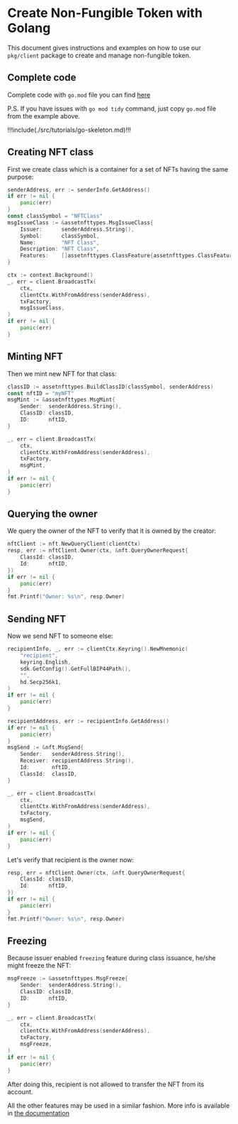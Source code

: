 # Create Non-Fungible Token with Golang

This document gives instructions and examples on how to use our `pkg/client` package to create and
manage non-fungible token.

## Complete code

Complete code with `go.mod` file you can find
[here](https://github.com/CoreumFoundation/tutorials/tree/main/go/create-non-fungible-token)

P.S. If you have issues with `go mod tidy` command, just copy `go.mod` file from the example above.

[//]: # '## Skeleton'

!!!include(./src/tutorials/go-skeleton.md)!!!

## Creating NFT class

First we create class which is a container for a set of NFTs having the same purpose:

```go
senderAddress, err := senderInfo.GetAddress()
if err != nil {
	panic(err)
}
const classSymbol = "NFTClass"
msgIssueClass := &assetnfttypes.MsgIssueClass{
	Issuer:      senderAddress.String(),
	Symbol:      classSymbol,
	Name:        "NFT Class",
	Description: "NFT Class",
	Features:    []assetnfttypes.ClassFeature{assetnfttypes.ClassFeature_freezing},
}

ctx := context.Background()
_, err = client.BroadcastTx(
	ctx,
	clientCtx.WithFromAddress(senderAddress),
	txFactory,
	msgIssueClass,
)
if err != nil {
	panic(err)
}
```

## Minting NFT

Then we mint new NFT for that class:

```go
classID := assetnfttypes.BuildClassID(classSymbol, senderAddress)
const nftID = "myNFT"
msgMint := &assetnfttypes.MsgMint{
	Sender:  senderAddress.String(),
	ClassID: classID,
	ID:      nftID,
}

_, err = client.BroadcastTx(
	ctx,
	clientCtx.WithFromAddress(senderAddress),
	txFactory,
	msgMint,
)
if err != nil {
	panic(err)
}
```

## Querying the owner

We query the owner of the NFT to verify that it is owned by the creator:

```go
nftClient := nft.NewQueryClient(clientCtx)
resp, err := nftClient.Owner(ctx, &nft.QueryOwnerRequest{
	ClassId: classID,
	Id:      nftID,
})
if err != nil {
	panic(err)
}
fmt.Printf("Owner: %s\n", resp.Owner)
```

## Sending NFT

Now we send NFT to someone else:

```go
recipientInfo, _, err := clientCtx.Keyring().NewMnemonic(
	"recipient",
	keyring.English,
	sdk.GetConfig().GetFullBIP44Path(),
	"",
	hd.Secp256k1,
)
if err != nil {
	panic(err)
}

recipientAddress, err := recipientInfo.GetAddress()
if err != nil {
	panic(err)
}
msgSend := &nft.MsgSend{
	Sender:   senderAddress.String(),
	Receiver: recipientAddress.String(),
	Id:       nftID,
	ClassId:  classID,
}

_, err = client.BroadcastTx(
	ctx,
	clientCtx.WithFromAddress(senderAddress),
	txFactory,
	msgSend,
)
if err != nil {
	panic(err)
}
```

Let's verify that recipient is the owner now:

```go
resp, err = nftClient.Owner(ctx, &nft.QueryOwnerRequest{
	ClassId: classID,
	Id:      nftID,
})
if err != nil {
	panic(err)
}
fmt.Printf("Owner: %s\n", resp.Owner)
```

## Freezing

Because issuer enabled `freezing` feature during class issuance, he/she might freeze the NFT:

```go
msgFreeze := &assetnfttypes.MsgFreeze{
	Sender:  senderAddress.String(),
	ClassID: classID,
	ID:      nftID,
}

_, err = client.BroadcastTx(
	ctx,
	clientCtx.WithFromAddress(senderAddress),
	txFactory,
	msgFreeze,
)
if err != nil {
	panic(err)
}
```

After doing this, recipient is not allowed to transfer the NFT from its account.

All the other features may be used in a similar fashion. More info is available in
[the documentation](/docs/modules/coreum-non-fungible-token)
